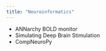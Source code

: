 ```yaml
---
title: "Neuroinformatics"
---
```


- ANNarchy BOLD monitor
- Simulating Deep Brain Stimulation
- CompNeuroPy